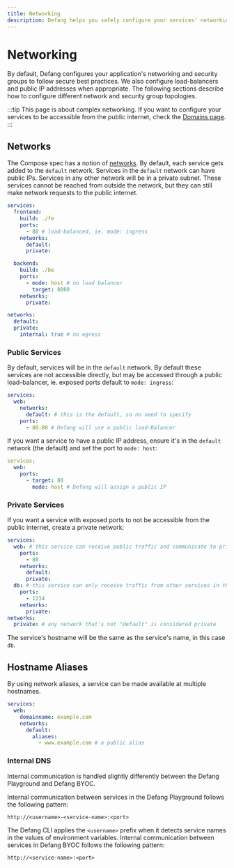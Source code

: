 ```yaml
---
title: Networking
description: Defang helps you safely configure your services' networking.
---
```


# Networking

By default, Defang configures your application's networking and security groups to follow secure best practices.
We also configure load-balancers and public IP addresses when appropriate. The following sections describe how to configure different network and security group topologies.

:::tip
This page is about complex networking. If you want to configure your services to be accessible from the public internet, check the [Domains page](./domains.mdx).
:::

## Networks

The Compose spec has a notion of [networks](https://github.com/compose-spec/compose-spec/blob/main/06-networks.md). By default, each service gets added to the `default` network.
Services in the `default` network can have public IPs. Services in any other network will be in a private subnet.
These services cannot be reached from outside the network, but they can still make network requests to the public internet.

```yaml
services:
  frontend:
    build: ./fe
    ports:
      - 80 # load-balanced, ie. mode: ingress
    networks:
      default:
      private:

  backend:
    build: ./be
    ports:
      - mode: host # no load balancer
        target: 8080
    networks:
      private:

networks:
  default:
  private:
    internal: true # no egress
```

### Public Services

By default, services will be in the `default` network. By default these services are not accessible directly, but may be accessed through a public load-balancer, ie. exposed ports default to `mode: ingress`:

```yaml
services:
  web:
    networks:
      default: # this is the default, so no need to specify
    ports:
      - 80:80 # Defang will use a public load-Balancer
```

If you want a service to have a public IP address, ensure it's in the `default` network (the default) and
set the port to `mode: host`:

```yaml
services;
  web:
    ports:
      - target: 80
        mode: host # Defang will assign a public IP
```

### Private Services
If you want a service with exposed ports to not be accessible from the public internet, create a private network:

```yaml
services:
  web: # this service can receive public traffic and communicate to private services
    ports:
      - 80
    networks:
      default:
      private:
  db: # this service can only receive traffic from other services in the same network
    ports:
      - 1234
    networks:
      private:
networks:
  private: # any network that's not "default" is considered private
```

The service's hostname will be the same as the service's name, in this case `db`.

## Hostname Aliases

By using network aliases, a service can be made available at multiple hostnames.

```yaml
services:
  web:
    domainname: example.com
    networks:
      default:
        aliases:
          - www.example.com # a public alias
```

### Internal DNS

Internal communication is handled slightly differently between the Defang Playground and Defang BYOC.

<Tabs>
  <TabItem value="playground" label="Playground" default>
Internal communication between services in the Defang Playground follows the following pattern:

```
http://<username>-<service-name>:<port>
```

The Defang CLI applies the `<username>` prefix when it detects service names in the values of environment variables.
  </TabItem>
  <TabItem value="byoc" label="BYOC">
Internal communication between services in Defang BYOC follows the following pattern:

```
http://<service-name>:<port>
```
  </TabItem>
</Tabs>

